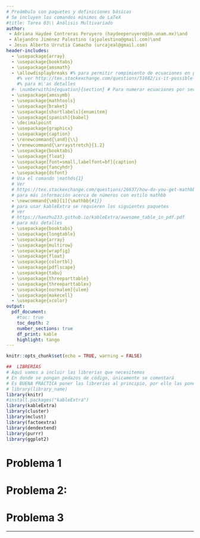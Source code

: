 ```yaml
---
# Preámbulo con paquetes y definiciones básicas
# Se incluyen los comandos mínimos de LaTeX
#title: Tarea 03\\ Análisis Multivariado
author:
 - Adriana Haydeé Contreras Peruyero (haydeeperuyero@im.unam.mx)\and
 - Alejandro Jiménez Palestino (ajpalestino@gmail.com)\and
 - Jesus Alberto Urrutia Camacho (urcajeal@gmail.com)
header-includes:
  - \usepackage{array}
  - \usepackage{booktabs}
  - \usepackage{amsmath}
  - \allowdisplaybreaks #% para permitir rompimiento de ecuaciones en p\'aginas distintas
    #% ver http://tex.stackexchange.com/questions/51682/is-it-possible-to-pagebreak-aligned-equations
    #% para m\'as detalles
  #- \numberwithin{equation}{section} # Para numerar ecuaciones por secciones cuando están numeradas
  - \usepackage{amssymb}
  - \usepackage{mathtools}
  - \usepackage{braket}
  - \usepackage[shortlabels]{enumitem}
  - \usepackage[spanish]{babel}
  - \decimalpoint
  - \usepackage{graphicx}
  - \usepackage{caption}
  - \renewcommand{\and}{\\}
  - \renewcommand{\arraystretch}{1.2}
  - \usepackage{booktabs}
  - \usepackage{float}
  - \usepackage[font=small,labelfont=bf]{caption}
  - \usepackage{fancyhdr}
  - \usepackage{dsfont}
  # Usa el comando \mathds{1}
  # Ver
  # https://tex.stackexchange.com/questions/26637/how-do-you-get-mathbb1-to-work-characteristic-function-of-a-set
  # para más información acerca de números con estilo mathbb
  - \newcommand{\mb}[1]{\mathbb{#1}}
  # para usar kableExtra se requieren los siguientes paquetes
  # ver
  # https://haozhu233.github.io/kableExtra/awesome_table_in_pdf.pdf
  # para más detalles
  - \usepackage{booktabs}
  - \usepackage{longtable}
  - \usepackage{array}
  - \usepackage{multirow}
  - \usepackage{wrapfig}
  - \usepackage{float}
  - \usepackage{colortbl}
  - \usepackage{pdflscape}
  - \usepackage{tabu}
  - \usepackage{threeparttable}
  - \usepackage{threeparttablex}
  - \usepackage[normalem]{ulem}
  - \usepackage{makecell}
  - \usepackage{xcolor}
output: 
  pdf_document:
    #toc: true
    toc_depth: 2
    number_sections: true
    df_print: kable
    highlight: tango
---
```


<!-- El siguiente código sirve para poner el logo del encabezado. -->
\pagestyle{fancy}
\fancyhf{}

\rhead{\begin{picture}(0,0) 
\put(-40,-20)
{\includegraphics[width=30mm]
{images/iimas}} 
\end{picture}}

\renewcommand{\headrulewidth}{0pt}
\rfoot[\thepage]{\vspace{-0.5cm} \thepage}


```r
knitr::opts_chunk$set(echo = TRUE, warning = FALSE)
```

```r
##  LIBRERÍAS
# Aquí vamos a incluir las librerías que necesitemos
# En donde se pongan pedazos de código, únicamente se comentará
# Es BUENA PRÁCTICA poner las librerías al principio, por ello las ponemos aquí
# library(library_name)
library(knitr)
#install.packages("kableExtra")
library(kableExtra)
library(cluster)
library(mclust)
library(factoextra)
library(dendextend)
library(purrr)
library(ggplot2)
```




<!-- AQUÍ INICIA LA PÁGINA DE TÍTULO
  Indicaciones:
          El nombre de los autores aparece al principio, allí puede cambiar su correo
          SIEMPRE PONER LA FECHA CORRECTA (la de entrega)
          ESCRIBIR CADA VEZ EL NOMBRE DE LA MATERIA CORRESPONDIENTE
-->

\title{ {\sc Universidad Nacional Autónoma de México}\\
\vspace{1cm}{\sc Instituto de Investigaciones en Matemáticas Aplicadas y en Sistemas}\\ 
  \vspace{1cm}{\sc Especialización en Estadística Aplicada} \\
       \vspace{1.5cm} {Diseño de Experimentos} \\
       \vspace{1.5cm} {Tarea 3}
       }
  
\date{\vspace{1.5cm}Ciudad de México\\
      \vspace{1cm} \today }

 \maketitle
 

\thispagestyle{fancy}
\newpage

<!-- FIN DE LA PÁGINA DE  TÍTULO-->

<!-- INICIO ÍNDICE -->

\tableofcontents
\newpage
<!-- FIN INDICE -->



<!-- INICIO DOCUMENTO -->


# Problema 1

# Problema 2: 


# Problema 3


---
<!-- por si necesitamos incluir referencias -->
\begin{thebibliography}{99}
  \bibitem{autor23}
      Nombre del autor,
      \emph{Título del libro},
      núm. ed.,
      Editorial,
      año.
      
\end{thebibliography}
